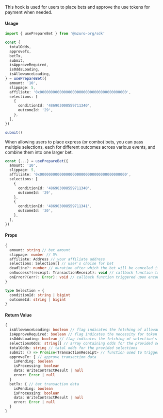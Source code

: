 
This hook is used for users to place bets and approve the use tokens for payment when needed.

#### Usage

```ts
import { usePrepareBet } from '@azuro-org/sdk'

const {
  totalOdds,
  approveTx,
  betTx,
  submit,
  isApproveRequired,
  isOddsLoading,
  isAllowanceLoading,
} = usePrepareBet({
  amount: '10',
  slippage: 5,
  affiliate: '0x0000000000000000000000000000000000000000',
  selections: [
    {
      conditionId: '486903008559711340',
      outcomeId: '29',
    },  
  ],
})

submit()
```

<Callout type="info">
When allowing users to place express (or combo) bets, you can pass multiple selections, each for different outcomes across various events, and combine them into one larger bet.

```ts
const {...} = usePrepareBet({
  amount: '10',
  slippage: 5,
  affiliate: '0x0000000000000000000000000000000000000000',
  selections: [
    {
      conditionId: '486903008559711340',
      outcomeId: '29',
    },
    {
      conditionId: '486903008559711341',
      outcomeId: '30',
    },  
  ],
})
```
</Callout>

#### Props

```ts
{
  amount: string // bet amount
  slippage: number // 5%
  affiliate: Address // your affiliate address
  selections: Selection[] // user's choise for bet
  deadline?: number // duration after which the bet will be canceled if it does not get included in a block
  onSuccess?(receipt: TransactionReceipt): void // callback function triggered after a successful bet
  onError?(err?: Error): void // callback function triggered upon encountering an error
}
```

```ts
type Selection = {
  conditionId: string | bigint
  outcomeId: string | bigint
}
```

#### Return Value

```ts
{
  isAllowanceLoading: boolean // flag indicates the fetching of allowance
  isApproveRequired: boolean // flag indicates the necessity for token spending approval
  isOddsLoading: boolean // flag indicates the fetching of selection's odds
  selectionsOdds: string[] // array containing odds for the provided selections
  totalOdds: string // tatal odds for the provided selections
  submit: () => Promise<TransactionReceipt> // function used to trigger the bet action or token spending approval
  approveTx: { // approve transaction data
    isPending: boolean
    isProcessing: boolean
    data: WriteContractResult | null
    error: Error | null
  }
  betTx: { // bet transaction data
    isPending: boolean
    isProcessing: boolean
    data: WriteContractResult | null
    error: Error | null
  }
}
```

